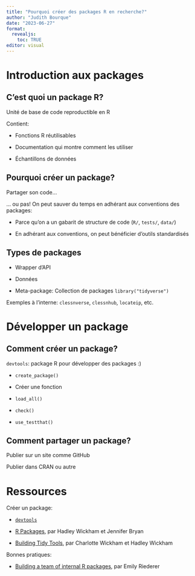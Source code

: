 ```yaml
---
title: "Pourquoi créer des packages R en recherche?"
author: "Judith Bourque"
date: "2023-06-27"
format: 
  revealjs:
    toc: TRUE
editor: visual
---
```


# Introduction aux packages

## C'est quoi un package R?

Unité de base de code reproductible en R

Contient:

-   Fonctions R réutilisables

-   Documentation qui montre comment les utiliser

-   Échantillons de données

## Pourquoi créer un package?

Partager son code...

... ou pas! On peut sauver du temps en adhérant aux conventions des packages:

-   Parce qu'on a un gabarit de structure de code (`R/`, `tests/`, `data/`)

-   En adhérant aux conventions, on peut bénéficier d'outils standardisés

## Types de packages

-   Wrapper d'API

-   Données

-   Meta-package: Collection de packages `library("tidyverse")`

Exemples à l'interne: `clessnverse`, `clessnhub`, `locateip`, etc.

# Développer un package

## Comment créer un package?

`devtools`: package R pour développer des packages :)

-   `create_package()`

-   Créer une fonction

-   `load_all()`

-   `check()`

-   `use_testthat()`

## Comment partager un package?

Publier sur un site comme GitHub

Publier dans CRAN ou autre

# Ressources

Créer un package:

-   [`devtools`](https://github.com/r-lib/devtools)

-   [R Packages](https://r-pkgs.org/), par Hadley Wickham et Jennifer Bryan

-   [Building Tidy Tools](https://github.com/rstudio-conf-2020/build-tidy-tools), par Charlotte Wickham et Hadley Wickham

Bonnes pratiques:

-   [Building a team of internal R packages](https://emilyriederer.netlify.app/post/team-of-packages/), par Emily Riederer
